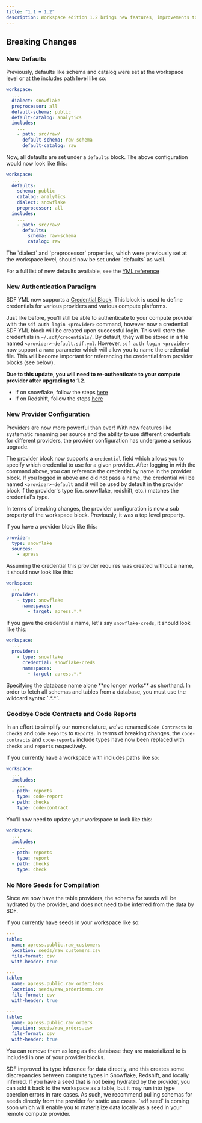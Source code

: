 ```yaml
---
title: "1.1 ➡️ 1.2"
description: Workspace edition 1.2 brings new features, improvements to the SDF CLI, and a major cleanup of the workspace configuration file. This guide will help you migrate your workspace from edition 1.1 to 1.2.
---
```


## Breaking Changes

### New Defaults

Previously, defaults like schema and catalog were set at the workspace level or at the includes path level like so:

```yaml
workspace:
  ...
  dialect: snowflake
  preprocessor: all
  default-schema: public
  default-catalog: analytics
  includes:
    ...
    - path: src/raw/
      default-schema: raw-schema
      default-catalog: raw
```

Now, all defaults are set under a `defaults` block. The above configuration would now look like this:

```yaml
workspace:
  ...
  defaults:
    schema: public
    catalog: analytics
    dialect: snowflake
    preprocessor: all
  includes:
    ...
    - path: src/raw/
      defaults:
        schema: raw-schema
        catalog: raw
```

<Note>
The `dialect` and `preprocessor` properties, which were previously set at the workspace level, should now be set under `defaults` as well.
</Note>

For a full list of new defaults available, see the [YML reference](/reference/sdf-yml#nested-element-defaults) 

### New Authentication Paradigm

SDF YML now supports a [Credential Block](/reference/sdf-yml#block-credential). This block is used to define credentials for various providers and various compute platforms. 

Just like before, you'll still be able to authenticate to your compute provider with the `sdf auth login <provider>` command, however now a credential SDF YML block will be created upon successful login. This will
store the credentials in `~/.sdf/credentials/`. By default, they will be stored in a file named `<provider>-default.sdf.yml`. However, `sdf auth login <provider>` now support a `name` parameter which will allow you to name the credential file. This
will become important for referencing the credential from provider blocks (see below).

**Due to this update, you will need to re-authenticate to your compute provider after upgrading to 1.2.**

* If on snowflake, follow the steps [here](/integrations/snowflake)
* If on Redshift, follow the steps [here](/integrations/redshift)


### New Provider Configuration

Providers are now more powerful than ever! With new features like systematic renaming per source and the ability to use different credentials for different providers, the provider configuration has undergone a serious upgrade.

The provider block now supports a `credential` field which allows you to specify which credential to use for a given provider. After logging in with the command above, you can reference the credential by name in the provider block. If you logged in above and did not pass a name,
the credential will be named `<provider>-default` and it will be used by default in the provider block if the provider's type (i.e. snowflake, redshift, etc.) matches the credential's type. 

In terms of breaking changes, the provider configuration is now a sub property of the workspace block. Previously, it was a top level property. 

If you have a provider block like this:
```yaml
provider:
  type: snowflake
  sources: 
    - apress
```

Assuming the credential this provider requires was created without a name, it should now look like this:
```yaml
workspace:
  ...
  providers:
    - type: snowflake
      namespaces: 
        - target: apress.*.*
```

If you gave the credential a name, let's say `snowflake-creds`, it should look like this:
```yaml
workspace:
  ...
  providers:
    - type: snowflake
      credential: snowflake-creds
      namespaces: 
        - target: apress.*.*
```

<Warning>
  Specifying the database name alone **no longer works** as shorthand. In order to fetch all schemas and tables from a database, you must use the wildcard syntax `<database-name>.*.*`.
</Warning>

### Goodbye Code Contracts and Code Reports

In an effort to simplify our nomenclature, we've renamed `Code Contracts` to `Checks` and `Code Reports` to `Reports`. In terms of breaking changes, the `code-contracts` and `code-reports` include types have now been replaced with `checks` and `reports` respectively.

If you currently have a workspace with includes paths like so:
```yaml 
workspace:
  ...
  includes:
    ...
  - path: reports
    type: code-report
  - path: checks 
    type: code-contract
```

You'll now need to update your workspace to look like this:
```yaml
workspace:
  ...
  includes:
    ...
  - path: reports
    type: report
  - path: checks 
    type: check
```

### No More Seeds for Compilation

Since we now have the table providers, the schema for seeds will be hydrated by the provider, and does not need to be inferred from the data by SDF.

If you currently have seeds in your workspace like so:
```yaml
---
table:
  name: apress.public.raw_customers
  location: seeds/raw_customers.csv
  file-format: csv
  with-header: true

---
table:
  name: apress.public.raw_orderitems
  location: seeds/raw_orderitems.csv
  file-format: csv
  with-header: true

---
table:
  name: apress.public.raw_orders
  location: seeds/raw_orders.csv
  file-format: csv
  with-header: true
```

You can remove them as long as the database they are materialized to is included in one of your provider blocks.

<Warning>
  SDF improved its type inference for data directly, and this creates some discrepancies between compute types in Snowflake, Redshift, and locally inferred. If you have a seed that is not being hydrated by the provider, you can add it back to the workspace as a table, but it may run into type coercion errors in rare cases. 
  As such, we recommend pulling schemas for seeds directly from the provider for static use cases.
</Warning>

<Tip>
  `sdf seed` is coming soon which will enable you to materialize data locally as a seed in your remote compute provider.
</Tip>
